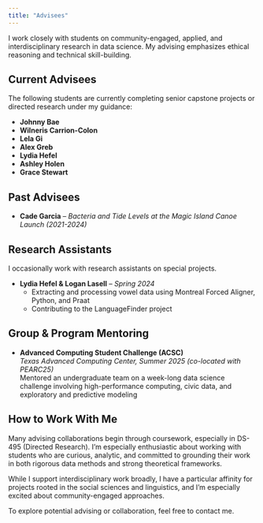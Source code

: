 ```yaml
---
title: "Advisees"
---
```


I work closely with students on community-engaged, applied, and interdisciplinary research in data science. My advising emphasizes ethical reasoning and technical skill-building.

## Current Advisees

The following students are currently completing senior capstone projects or directed research under my guidance:

-   **Johnny Bae**
-   **Wilneris Carrion-Colon**
-   **Lela Gi**
-   **Alex Greb**
-   **Lydia Hefel**
-   **Ashley Holen**
-   **Grace Stewart**

## Past Advisees

-   **Cade Garcia** – *Bacteria and Tide Levels at the Magic Island Canoe Launch (2021-2024)*

## Research Assistants

I occasionally work with research assistants on special projects.

-   **Lydia Hefel & Logan Lasell** – *Spring 2024*
    -   Extracting and processing vowel data using Montreal Forced Aligner, Python, and Praat
    -   Contributing to the LanguageFinder project

## Group & Program Mentoring

-   **Advanced Computing Student Challenge (ACSC)**\
    *Texas Advanced Computing Center, Summer 2025 (co-located with PEARC25)*\
    Mentored an undergraduate team on a week-long data science challenge involving high-performance computing, civic data, and exploratory and predictive modeling

## How to Work With Me

Many advising collaborations begin through coursework, especially in DS-495 (Directed Research). I'm especially enthusiastic about working with students who are curious, analytic, and committed to grounding their work in both rigorous data methods and strong theoretical frameworks.

While I support interdisciplinary work broadly, I have a particular affinity for projects rooted in the social sciences and linguistics, and I’m especially excited about community-engaged approaches.

To explore potential advising or collaboration, feel free to contact me.
